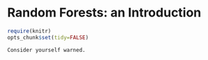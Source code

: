 # Random Forests:  an Introduction {#randomforests}

```r
require(knitr)
opts_chunk$set(tidy=FALSE)
```

```block
Consider yourself warned.
```
